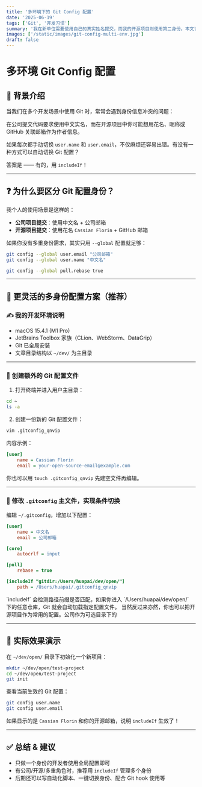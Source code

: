 ```yaml
---
title: '多环境下的 Git Config 配置'
date: '2025-06-19'
tags: ['Git', '开发习惯']
summary: '我在新单位需要使用自己的真实姓名提交，而我的开源项目则使用第二身份。本文记录了如何通过 Git 的 includeIf 配置机制，在不影响常用配置的前提下实现多环境身份兼容。'
images: ['/static/images/git-config-multi-env.jpg']
draft: false
---
```


# 多环境 Git Config 配置

<TOCInline toc={toc} asDisclosure={true} />

## 🧭 背景介绍

当我们在多个开发场景中使用 Git 时，常常会遇到身份信息冲突的问题：

<Callout emoji="👥">
  在公司提交代码要求使用中文实名，而在开源项目中你可能想用花名、昵称或 GitHub 关联邮箱作为作者信息。
</Callout>

如果每次都手动切换 `user.name` 和 `user.email`，不仅麻烦还容易出错。有没有一种方式可以自动切换 Git 配置？

答案是 —— 有的，用 `includeIf`！

---

## ❓ 为什么要区分 Git 配置身份？

我个人的使用场景是这样的：

- **公司项目提交**：使用中文名 + 公司邮箱
- **开源项目提交**：使用花名 `Cassian Florin` + GitHub 邮箱

如果你没有多重身份需求，其实只用 `--global` 配置就足够：

```bash
git config --global user.email "公司邮箱"
git config --global user.name "中文名"

git config --global pull.rebase true
```

---

## 🧬 更灵活的多身份配置方案（推荐）

### ✍️ 我的开发环境说明

- macOS 15.4.1 (M1 Pro)
- JetBrains Toolbox 家族（CLion、WebStorm、DataGrip）
- Git 已全局安装
- 文章目录结构以 `~/dev/` 为主目录

---

### 📁 创建额外的 Git 配置文件

1. 打开终端并进入用户主目录：

```bash
cd ~
ls -a
```

2. 创建一份新的 Git 配置文件：

```bash
vim .gitconfig_qnvip
```

内容示例：

```ini
[user]
    name = Cassian Florin
    email = your-open-source-email@example.com
```

你也可以用 `touch .gitconfig_qnvip` 先建空文件再编辑。

---

### 🔁 修改 `.gitconfig` 主文件，实现条件切换

编辑 `~/.gitconfig`，增加以下配置：

```ini
[user]
    name = 中文名
    email = 公司邮箱

[core]
    autocrlf = input

[pull]
    rebase = true

[includeIf "gitdir:/Users/huapai/dev/open/"]
    path = /Users/huapai/.gitconfig_qnvip
```

<Callout emoji="🧠" type="info">
  `includeIf` 会检测路径前缀是否匹配，如果你进入 `/Users/huapai/dev/open/` 下的任意仓库，Git
  就会自动加载指定配置文件。 当然反过来亦然，你也可以把开源项目作为常用的配置。公司作为可选目录下的
</Callout>

---

## 🧪 实际效果演示

在 `~/dev/open/` 目录下初始化一个新项目：

```bash
mkdir ~/dev/open/test-project
cd ~/dev/open/test-project
git init
```

查看当前生效的 Git 配置：

```bash
git config user.name
git config user.email
```

如果显示的是 `Cassian Florin` 和你的开源邮箱，说明 `includeIf` 生效了！

---

## ✅ 总结 & 建议

- 只做一个身份的开发者使用全局配置即可
- 有公司/开源/多重角色时，推荐用 `includeIf` 管理多个身份
- 后期还可以写自动化脚本、一键切换身份、配合 Git hook 使用等
